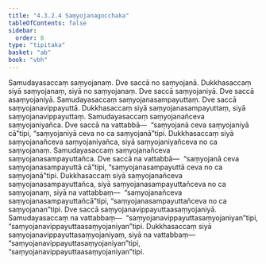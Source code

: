 ```yaml
---
title: "4.3.2.4 Saṃyojanagocchaka"
tableOfContents: false
sidebar:
  order: 8
type: "tipitaka"
basket: "ab"
book: "vbh"
---
```



<DynamicBreadcrumb />

<Paragraph number="847" book="vbh">
Samudayasaccaṃ saṃyojanaṃ. Dve saccā no saṃyojanā. Dukkhasaccaṃ siyā saṃyojanaṃ, siyā no saṃyojanaṃ. Dve saccā saṃyojaniyā. Dve saccā asaṃyojaniyā. Samudayasaccaṃ saṃyojanasampayuttaṃ. Dve saccā saṃyojanavippayuttā. Dukkhasaccaṃ siyā saṃyojanasampayuttaṃ, siyā saṃyojanavippayuttaṃ. Samudayasaccaṃ saṃyojanañceva saṃyojaniyañca. Dve saccā na vattabbā—  “saṃyojanā ceva saṃyojaniyā cā”tipi, “saṃyojaniyā ceva no ca saṃyojanā”tipi. Dukkhasaccaṃ siyā saṃyojanañceva saṃyojaniyañca, siyā saṃyojaniyañceva no ca saṃyojanaṃ. Samudayasaccaṃ saṃyojanañceva saṃyojanasampayuttañca. Dve saccā na vattabbā—  “saṃyojanā ceva saṃyojanasampayuttā cā”tipi, “saṃyojanasampayuttā ceva no ca saṃyojanā”tipi. Dukkhasaccaṃ siyā saṃyojanañceva saṃyojanasampayuttañca, siyā saṃyojanasampayuttañceva no ca saṃyojanaṃ, siyā na vattabbaṃ—  “saṃyojanañceva saṃyojanasampayuttañcā”tipi, “saṃyojanasampayuttañceva no ca saṃyojanan”tipi. Dve saccā saṃyojanavippayuttaasaṃyojaniyā. Samudayasaccaṃ na vattabbaṃ—  “saṃyojanavippayuttasaṃyojaniyan”tipi, “saṃyojanavippayuttaasaṃyojaniyan”tipi. Dukkhasaccaṃ siyā saṃyojanavippayuttasaṃyojaniyaṃ, siyā na vattabbaṃ—  “saṃyojanavippayuttasaṃyojaniyan”tipi, “saṃyojanavippayuttaasaṃyojaniyan”tipi.
</Paragraph>